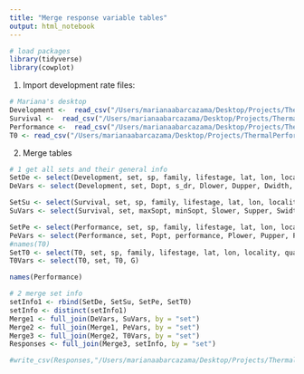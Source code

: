 ```yaml
---
title: "Merge response variable tables"
output: html_notebook
---
```



```r
# load packages
library(tidyverse)
library(cowplot)

```

1. Import development rate files:
```r
# Mariana's desktop
Development <-  read_csv("/Users/marianaabarcazama/Desktop/Projects/ThermalPerformance/Development.csv")
Survival <-  read_csv("/Users/marianaabarcazama/Desktop/Projects/ThermalPerformance/Survival.csv")
Performance <-  read_csv("/Users/marianaabarcazama/Desktop/Projects/ThermalPerformance/Performance.csv")
T0 <- read_csv("/Users/marianaabarcazama/Desktop/Projects/ThermalPerformance/T0-G.csv")
```


2. Merge tables 
```r
# 1 get all sets and their general info
SetDe <- select(Development, set, sp, family, lifestage, lat, lon, locality, quality)
DeVars <- select(Development, set, Dopt, s_dr, Dlower, Dupper, Dwidth, Max_dr)

SetSu <- select(Survival, set, sp, family, lifestage, lat, lon, locality, quality)
SuVars <- select(Survival, set, maxSopt, minSopt, Slower, Supper, Swidth)

SetPe <- select(Performance, set, sp, family, lifestage, lat, lon, locality, quality)
PeVars <- select(Performance, set, Popt, performance, Plower, Pupper, Pwidth)
#names(T0)
SetT0 <- select(T0, set, sp, family, lifestage, lat, lon, locality, quality)
T0Vars <- select(T0, set, T0, G)

names(Performance)

# 2 merge set info
setInfo1 <- rbind(SetDe, SetSu, SetPe, SetT0)
setInfo <- distinct(setInfo1)
Merge1 <- full_join(DeVars, SuVars, by = "set")
Merge2 <- full_join(Merge1, PeVars, by = "set")
Merge3 <- full_join(Merge2, T0Vars, by = "set")
Responses <- full_join(Merge3, setInfo, by = "set")

```


```r
#write_csv(Responses,"/Users/marianaabarcazama/Desktop/Projects/ThermalPerformance/ThermalResponsesII.csv")
```
